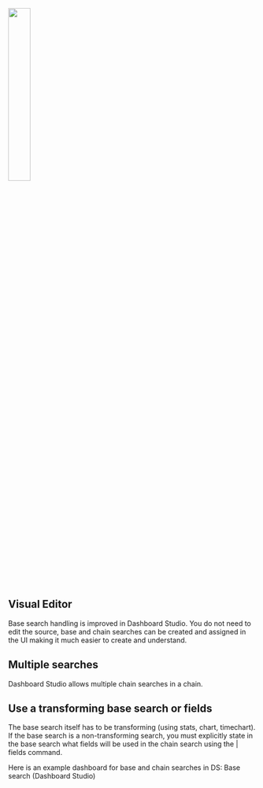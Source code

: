 
 <img width="30%" src="/static/app/splunk4champions2/images/ds_base.png"/>

## Visual Editor
Base search handling is improved in Dashboard Studio. You do not need to edit the source, base and chain searches can be created and assigned in
 the UI making it much easier to create and understand. 

## Multiple searches
 Dashboard Studio allows multiple chain searches in a chain. 

## Use a transforming base search or fields
The base search itself has to be transforming (using stats, chart, timechart). If the base search is a non-transforming search, 
you must explicitly state in the base search what fields will be used in the chain search using the | fields command. 




Here is an example dashboard for base and chain searches  in DS: <Link to="ds_base_search" openInNewContext>Base search (Dashboard Studio)</Link>